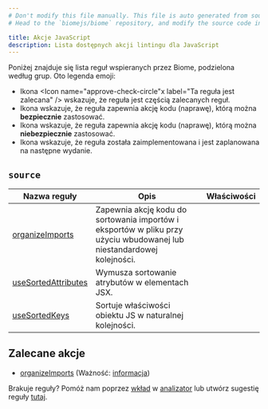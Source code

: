 ```yaml
---
# Don't modify this file manually. This file is auto generated from source, and you will lose your changes next time the website is built.
# Head to the `biomejs/biome` repository, and modify the source code in there.

title: Akcje JavaScript
description: Lista dostępnych akcji lintingu dla JavaScript
---
```




Poniżej znajduje się lista reguł wspieranych przez Biome, podzielona według grup. Oto legenda emoji:
- Ikona <span class='inline-icon' title="Ta reguła jest zalecana"><Icon name="approve-check-circle"x label="Ta reguła jest zalecana" /></span> wskazuje, że reguła jest częścią zalecanych reguł.
- Ikona <span class='inline-icon' title="Ta reguła ma bezpieczną naprawę"><Icon name="seti:config" label="Reguła ma bezpieczną naprawę" /></span> wskazuje, że reguła zapewnia akcję kodu (naprawę), którą można **bezpiecznie** zastosować.
- Ikona <span class='inline-icon' title="Ta reguła ma niebezpieczną naprawę"><Icon name="warning" label="Reguła ma niebezpieczną naprawę" /></span> wskazuje, że reguła zapewnia akcję kodu (naprawę), którą można **niebezpiecznie** zastosować.
- Ikona <span class='inline-icon' title="Ta reguła nie została jeszcze wydana"><Icon name="moon" label="Ta reguła nie została jeszcze wydana" /></span> wskazuje, że reguła została zaimplementowana i jest zaplanowana na następne wydanie.

## `source`

| Nazwa reguły | Opis | Właściwości |
| --- | --- | --- |
| [organizeImports](/assist/actions/organize-imports) | Zapewnia akcję kodu do sortowania importów i eksportów w pliku przy użyciu wbudowanej lub niestandardowej kolejności. | <span class='inline-icon' title="Ta reguła jest zalecana" ><Icon name="approve-check-circle" size="1.2rem" label="Ta reguła jest zalecana" /></span><span class='inline-icon' title='Reguła ma bezpieczną naprawę.'><Icon name="seti:config" label="Reguła ma bezpieczną naprawę" size="1.2rem"  /></span> |
| [useSortedAttributes](/assist/actions/use-sorted-attributes) | Wymusza sortowanie atrybutów w elementach JSX. | <span class='inline-icon' title='Reguła ma bezpieczną naprawę.'><Icon name="seti:config" label="Reguła ma bezpieczną naprawę" size="1.2rem"  /></span> |
| [useSortedKeys](/assist/actions/use-sorted-keys) | Sortuje właściwości obiektu JS w naturalnej kolejności. | <span class='inline-icon' title='Reguła ma bezpieczną naprawę.'><Icon name="seti:config" label="Reguła ma bezpieczną naprawę" size="1.2rem"  /></span> |
## Zalecane akcje 
- [organizeImports](/assist/actions/organize-imports) (Ważność: [informacja](/reference/diagnostics#information))

Brakuje reguły? Pomóż nam poprzez [wkład](https://github.com/biomejs/biome/blob/main/CONTRIBUTING.md) w [analizator](https://github.com/biomejs/biome/blob/main/crates/biome_analyze/CONTRIBUTING.md) lub utwórz sugestię reguły [tutaj](https://github.com/biomejs/biome/discussions/categories/rule-suggestion).
